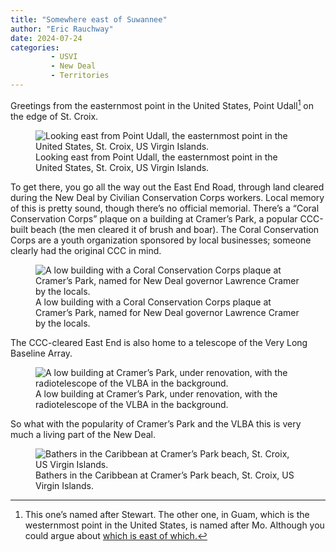 ```yaml
---
title: "Somewhere east of Suwannee"
author: "Eric Rauchway"
date: 2024-07-24
categories:
         - USVI
         - New Deal
         - Territories
---
```


Greetings from the easternmost point in the United States, Point Udall[^1] on the edge of St. Croix.

![Looking east from Point Udall, the easternmost point in the United States, St. Croix, US Virgin Islands.](output3.png)

To get there, you go all the way out the East End Road, through land cleared during the New Deal by Civilian Conservation Corps workers. Local memory of this is pretty sound, though there's no official memorial. There's a "Coral Conservation Corps" plaque on a building at Cramer's Park, a popular CCC-built beach (the men cleared it of brush and boar). The Coral Conservation Corps are a youth organization sponsored by local businesses; someone clearly had the original CCC in mind.

![A low building with a Coral Conservation Corps plaque at Cramer's Park, named for New Deal governor Lawrence Cramer by the locals.](output4.png)

The CCC-cleared East End is also home to a telescope of the Very Long Baseline Array.

![A low building at Cramer's Park, under renovation, with the radiotelescope of the VLBA in the background.](output2.png)


So what with the popularity of Cramer's Park and the VLBA this is very much a living part of the New Deal.

![Bathers in the Caribbean at Cramer's Park beach, St. Croix, US Virgin Islands.](output.png)


[^1]: This one's named after Stewart. The other one, in Guam, which is the westernmost point in the United States, is named after Mo. Although you could argue about [which is east of which.](https://www.npca.org/articles/2554-the-easternmost-national-park)
